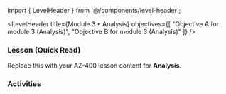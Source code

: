 ﻿import { LevelHeader } from '@/components/level-header';

<LevelHeader title={Module 3 • Analysis} objectives={[
  "Objective A for module 3 (Analysis)",
  "Objective B for module 3 (Analysis)"
]} />

### Lesson (Quick Read)
Replace this with your AZ-400 lesson content for **Analysis**.

### Activities
<Flashcards src="/content/module-3/level-analysis/activities.json" />
<Quiz src="/content/module-3/level-analysis/quiz.json" />
